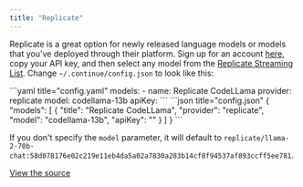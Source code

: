 ```yaml
---
title: "Replicate"
---
```


Replicate is a great option for newly released language models or models that you've deployed through their platform. Sign up for an account [here](https://replicate.ai/), copy your API key, and then select any model from the [Replicate Streaming List](https://replicate.com/collections/streaming-language-models). Change `~/.continue/config.json` to look like this:

<Tabs>
  <Tab title="YAML">
  ```yaml title="config.yaml"
  models:
    - name: Replicate CodeLLama
      provider: replicate
      model: codellama-13b
      apiKey: <YOUR_REPLICATE_API_KEY>
  ```
  </Tab>
  <Tab title="JSON">
  ```json title="config.json"
  {
    "models": [
      {
        "title": "Replicate CodeLLama",
        "provider": "replicate",
        "model": "codellama-13b",
        "apiKey": "<YOUR_REPLICATE_API_KEY>"
      }
    ]
  }
  ```
  </Tab>
</Tabs>

If you don't specify the `model` parameter, it will default to `replicate/llama-2-70b-chat:58d078176e02c219e11eb4da5a02a7830a283b14cf8f94537af893ccff5ee781`.

[View the source](https://github.com/continuedev/continue/blob/main/core/llm/llms/Replicate.ts)
